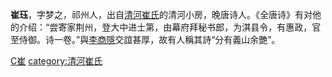 '''崔珏'''，字梦之，祁州人，出自[[清河崔氏|清河崔氏]]的清河小房，晚唐诗人。《全唐诗》有对他的介绍：“尝寄家荆州，登大中进士第，由幕府拜秘书郎，为淇县令，有惠政，官至侍御。诗一卷。”與[[李商隱|李商隱]]交誼甚厚，故有人稱其詩“分有義山余艷”。

{{唐朝人小作品}}


[[category:唐朝诗人|C崔]]
[[category:清河崔氏|category:清河崔氏]]